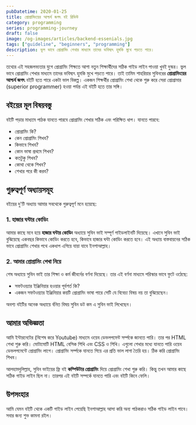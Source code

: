 ```yaml
---
pubDatetime: 2020-01-25
title: প্রোগ্রামিংয়ের আশ্চর্য জগৎ বই রিভিউ
category: programming
series: programming-journey
draft: false
image: /og-images/articles/backend-essenials.jpg
tags: ["guideline", "beginners", "programming"]
description: ভুল ভাবে প্রোগ্রামিং শেখার মাধ্যমে তাদের ভবিষ্যৎ হুমকি মুখে পড়তে পারে।
---
```


তথ্যের এই সহজলভ্যতার যুগে প্রোগ্রামিং শিক্ষতে আশা নতুন শিক্ষার্থীদের সঠিক গাইড লাইন পাওয়া খুবই দুস্কর। ভুল ভাবে প্রোগ্রামিং শেখার মাধ্যমে তাদের ভবিষ্যৎ হুমকি মুখে পড়তে পারে। তাই তামিম শাহরিয়ার সুবিনরের **প্রোগ্রামিংয়ের আশ্চর্য জগৎ** বইটি হতে পারে একটা ভাল বিকল্প। একজন শিক্ষর্থীর প্রোগ্রামিং শেখা থেকে শুরু করে সেরা প্রোগ্রামার (superior programmer) হওয়া পর্যন্ত এই বইটি হতে তার সঙ্গি।

## বইয়ের মূল বিষয়বস্তু

বইটি পড়ার মাধ্যমে পাঠক যানতে পারবে প্রোগ্রামিং শেখার সঠিক এবং পরিক্ষিত ধাপ। যানতে পারবে:

- প্রোগ্রামিং কি?
- কেন প্রোগ্রামিং শিখব?
- কিভাবে শিখব?
- কোন ভাষা প্রথমে শিখব?
- কতটুকু শিখব?
- কোথা থেকে শিখব?
- শেখার পরে কী করব?

## গুরুত্বপূর্ণ অধ্যায়সমূহ

বইয়ের দু'টি অধ্যায় আমার সবথেকে গুরুত্বপূর্ণ মনে হয়েছে:

### 1. হাজার ঘন্টার কোডিং

আমার কাছে মনে হয়ে **হাজার ঘন্টার কোডিং** অধ্যায়ে সুবিন ভাই সম্পূর্ণ গাইডলাইনটি দিয়েছে। এখানে সুবিন ভাই বুঝিয়েছে একবছর কিভাবে কোডিং করতে হবে, কিভাবে হাজার ঘন্টা কোডিং করতে হবে। এই অধ্যায় বাস্তবায়নের সঠিক ভাবে প্রোগ্রামিং শেখার পথে একধাপ এগিয়ে যায়া যাবে ইনশাআল্লাহ।

### 2. আমার প্রোগ্রামিং শেখা নিয়ে‌

শেষ অধ্যায়ে সুবিন ভাই তার শিক্ষা ও কর্ম জীবর্নের বর্ণনা দিয়েছে। তার এই বর্ণনা মাধ্যমে পরিস্কার ভাবে ফুটে ওঠেছে:

- সফটওয়্যার ইঞ্জিনিয়ার হওয়ার পূর্বশর্ত কি?
- একজন সফটওয়্যার ইঞ্জিনিয়ার কয়টি প্রোগ্রামিং ভাষা পারে সেটি যে বিবেচ্য বিষয় নয় তা বুঝিয়েছেন।

অবশ্য বইটির অনেক অধ্যায়ে র্বনিত বিষয় সুবিন ডট কম এ সুবিন ভাই লিখেছেন।

## আমার অভিজ্ঞতা

আমি ইন্টারনেটের (বিশেষ করে Youtube) মাধ্যমে ওয়েব ডেভলপমেন্ট সর্ম্পকে জানতে পারি। তার পর HTML শেখা শুরু করি। মোটামোটি HTML বেসিক শিখি এবং CSS ও শিখি। এগুলো শেখার মধ্যে যানতে পারি ওয়েব ডেভলপমেন্টে প্রোগ্রামিং লাগে। প্রোগ্রামিং সর্ম্পকে যানতে গিয়ে এর প্রতি ভাল লাগা তৈরি হয়। ঠিক করি প্রোগ্রামিং শিখব।

আলহামদুলিল্লাহ, সুবিন ভাইয়ের ফ্রি বই **কম্পিউটার প্রোগ্রামিং** দিয়ে প্রোগ্রামিং শেখা শুরু করি। কিন্তু তখন আমার কাছে সঠিক গাইড লাইন ছিল না। তারপর এই বইটি সম্পর্কে যানতে পারি এবং বইটি কিনে ফেলি।

## উপসংহার

আমি যেমন বইটি থেকে একটি গাইড লাইন পেয়েছি ইনশাআল্লাহ আসা করি অন্য পাঠকরাও সঠিক গাইড লাইন পাবে। সবার জন্য শুভ কামনা রইল।
